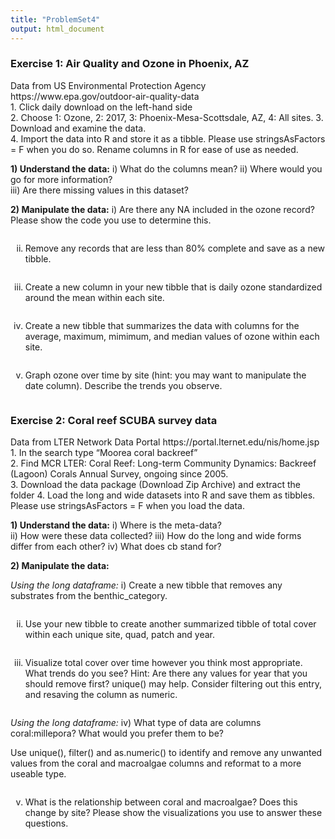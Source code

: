 ```yaml
---
title: "ProblemSet4"
output: html_document
---
```

### Exercise 1: Air Quality and Ozone in Phoenix, AZ  
Data from US Environmental Protection Agency https://www.epa.gov/outdoor-air-quality-data  
1. Click daily download on the left-hand side  
2. Choose 1: Ozone, 2: 2017, 3: Phoenix-Mesa-Scottsdale, AZ, 4: All sites.
3. Download and examine the data.  
4. Import the data into R and store it as a tibble. Please use stringsAsFactors = F when you do so. Rename columns in R for ease of use as needed.

**1) Understand the data:**
i) What do the columns mean?
ii) Where would you go for more information?  
iii) Are there missing values in this dataset? 

**2) Manipulate the data:**
i) Are there any NA included in the ozone record? Please show the code you use to determine this.
```r

```

ii) Remove any records that are less than 80% complete and save as a new tibble.
```r

```

iii) Create a new column in your new tibble that is daily ozone standardized around the mean within each site.
```r

```

iv) Create a new tibble that summarizes the data with columns for the average, maximum, mimimum, and median values of ozone within each site.
```r

```

v) Graph ozone over time by site (hint: you may want to manipulate the date column). Describe the trends you observe.
```r

```



### Exercise 2: Coral reef SCUBA survey data  
Data from LTER Network Data Portal  https://portal.lternet.edu/nis/home.jsp  
1. In the search type “Moorea coral backreef”  
2. Find MCR LTER: Coral Reef: Long-term Community Dynamics: Backreef (Lagoon) Corals Annual Survey,  ongoing since 2005.  
3. Download the data package (Download Zip Archive) and extract the folder
4. Load the long and wide datasets into R and save them as tibbles. Please use stringsAsFactors = F when you load the data.

**1) Understand the data:**
i) Where is the meta-data?  
ii) How were these data collected?
iii) How do the long and wide forms differ from each other?
iv) What does cb stand for? 


**2) Manipulate the data:**

*Using the long dataframe:*
i) Create a new tibble that removes any substrates from the benthic_category.
```r

```

ii) Use your new tibble to create another summarized tibble of total cover within each unique site, quad, patch and year. 
```r

```


iii) Visualize total cover over time however you think most appropriate. What trends do you see? 
Hint: Are there any values for year that you should remove first? unique() may help. Consider filtering out this entry, and resaving the column as numeric. 
```r

```

*Using the long dataframe:*
iv) What type of data are columns coral:millepora? What would you prefer them to be? 

Use unique(), filter() and as.numeric() to identify and remove any unwanted values from the coral and macroalgae columns and reformat to a more useable type.
```r

```


v) What is the relationship between coral and macroalgae? Does this change by site? Please show the visualizations you use to answer these questions.

```r

```
